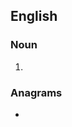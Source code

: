==English==

===Noun===
{{head|en|noun plural form}}

# {{plural of|OAP|lang=en}}

===Anagrams===
* {{anagrams|en|AOSP|OSAP|Paos|Paso|SOAP|SOPA|Sapo|poas|sapo-|soap}}